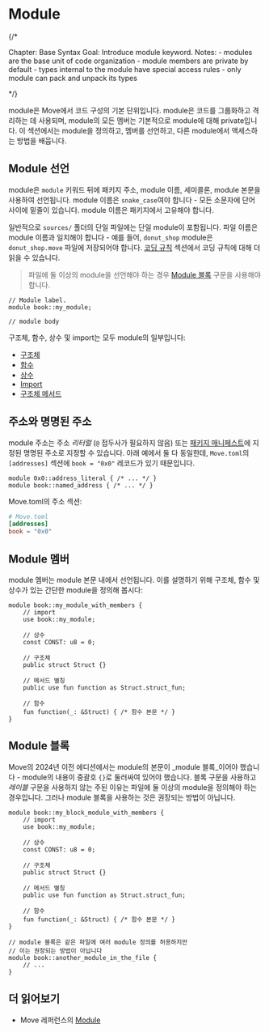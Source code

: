 # Module

{/*

Chapter: Base Syntax
Goal: Introduce module keyword.
Notes:
    - modules are the base unit of code organization
    - module members are private by default
    - types internal to the module have special access rules
    - only module can pack and unpack its types

 */}

module은 Move에서 코드 구성의 기본 단위입니다. module은 코드를 그룹화하고 격리하는 데 사용되며, module의 모든 멤버는 기본적으로 module에 대해 private입니다. 이 섹션에서는 module을 정의하고, 멤버를 선언하고, 다른 module에서 액세스하는 방법을 배웁니다.

## Module 선언

module은 `module` 키워드 뒤에 패키지 주소, module 이름, 세미콜론, module 본문을 사용하여 선언됩니다. module 이름은 `snake_case`여야 합니다 - 모든 소문자에 단어 사이에 밑줄이 있습니다. module 이름은 패키지에서 고유해야 합니다.

일반적으로 `sources/` 폴더의 단일 파일에는 단일 module이 포함됩니다. 파일 이름은 module 이름과 일치해야 합니다 - 예를 들어, `donut_shop` module은 `donut_shop.move` 파일에 저장되어야 합니다. [코딩 규칙](./../guides/code-quality-checklist) 섹션에서 코딩 규칙에 대해 더 읽을 수 있습니다.

> 파일에 둘 이상의 module을 선언해야 하는 경우 [Module 블록](#module-블록) 구문을 사용해야 합니다.

```move
// Module label.
module book::my_module;

// module body
```

구조체, 함수, 상수 및 import는 모두 module의 일부입니다:

- [구조체](./struct)
- [함수](./function)
- [상수](./constants)
- [Import](./importing-modules)
- [구조체 메서드](./struct-methods)

## 주소와 명명된 주소

module 주소는 주소 _리터럴_ (`@` 접두사가 필요하지 않음) 또는 [패키지 매니페스트](./../concepts/manifest)에 지정된 명명된 주소로 지정할 수 있습니다. 아래 예에서 둘 다 동일한데, `Move.toml`의 `[addresses]` 섹션에 `book = "0x0"` 레코드가 있기 때문입니다.

```move
module 0x0::address_literal { /* ... */ }
module book::named_address { /* ... */ }
```

Move.toml의 주소 섹션:

```toml
# Move.toml
[addresses]
book = "0x0"
```

## Module 멤버

module 멤버는 module 본문 내에서 선언됩니다. 이를 설명하기 위해 구조체, 함수 및 상수가 있는 간단한 module을 정의해 봅시다:

```move
module book::my_module_with_members {
    // import
    use book::my_module;

    // 상수
    const CONST: u8 = 0;

    // 구조체
    public struct Struct {}

    // 메서드 별칭
    public use fun function as Struct.struct_fun;

    // 함수
    fun function(_: &Struct) { /* 함수 본문 */ }
}
```

## Module 블록

Move의 2024년 이전 에디션에서는 module의 본문이 _module 블록_이어야 했습니다 - module의 내용이 중괄호 `{}`로 둘러싸여 있어야 했습니다. 블록 구문을 사용하고 _레이블_ 구문을 사용하지 않는 주된 이유는 파일에 둘 이상의 module을 정의해야 하는 경우입니다. 그러나 module 블록을 사용하는 것은 권장되는 방법이 아닙니다.

```move
module book::my_block_module_with_members {
    // import
    use book::my_module;

    // 상수
    const CONST: u8 = 0;

    // 구조체
    public struct Struct {}

    // 메서드 별칭
    public use fun function as Struct.struct_fun;

    // 함수
    fun function(_: &Struct) { /* 함수 본문 */ }
}

// module 블록은 같은 파일에 여러 module 정의를 허용하지만
// 이는 권장되는 방법이 아닙니다
module book::another_module_in_the_file {
    // ...
}
```

## 더 읽어보기

- Move 레퍼런스의 [Module](./../../reference/modules)